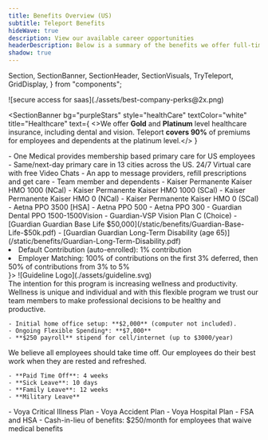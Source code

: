 ```yaml
---
title: Benefits Overview (US)
subtitle: Teleport Benefits
hideWave: true
description: View our available career opportunities
headerDescription: Below is a summary of the benefits we offer full-time employees based in the U.S. at Teleport. Our main goal is to give our employees the benefits they need to do their job well and to feel happy and secure in their career and life.
shadow: true
---
```

  Section,
  SectionBanner,
  SectionHeader,
  SectionVisuals,
  TryTeleport,
  GridDisplay,
} from "components";


<Section bg="flatGray" pb={[0, 5]}>
  <SectionHeader
    bg="transparent"
    title={meta.title}
    subtitle={meta.subtitle}
    description={meta.headerDescription}
    width="100%"
    mode="none"
  >
    ![secure access for saas](./assets/best-company-perks@2x.png)
  </SectionHeader>
</Section>

<SectionBanner 
bg="purpleStars" 
style="healthCare"
textColor="white" 
title="Healthcare" 
text={
  <>We offer <strong>Gold</strong> and <strong>Platinum</strong> level healthcare insurance, including dental and vision.
   Teleport <strong>covers 90%</strong> of premiums for employees and dependents at the platinum level.</>
  }
>
  <NextImage src="./assets/benefits@2x.png" alt="A loving Pam" height={198} width={154}/>
</SectionBanner>

<GridDisplay bg="grayWave" cardStyle="benefitCard">
  <BenefitCard title="Medical Plans" cardBG="gray" src="./assets/one-medical.svg">
    - One Medical provides membership based primary care for US employees
    - Same/next-day primary care in 13 cities across the US. 24/7 Virtual care with free Video Chats
    - An app to message providers, refill prescriptions and get care
    - Team member and dependents
  </BenefitCard>
  <BenefitCard  cardBG="gray" src="./assets/kaiser.svg">
    - Kaiser Permanente Kaiser HMO 1000 (NCal)
    - Kaiser Permanente Kaiser HMO 1000 (SCal)
    - Kaiser Permanente Kaiser HMO 0 (NCal)
    - Kaiser Permanente Kaiser HMO 0 (SCal)
  </BenefitCard>
  <BenefitCard  cardBG="gray" src="./assets/aetna.svg">
    - Aetna PPO 3500 [HSA]
    - Aetna PPO 500
    - Aetna PPO 300
  </BenefitCard>
</GridDisplay>
<GridDisplay bg="flatWhite" cardStyle="benefitCard">
  <BenefitCard title="Dental, Vision, Life and Disability" cardBG="gray" src="./assets/guardian.svg">
    - Guardian Dental PPO 1500-1500Vision
    - Guardian-VSP Vision Plan C (Choice)
  </BenefitCard>
  <BenefitCard  title="Life Insurance" cardBG="gray" src="./assets/guardian.svg">
    - [Guardian Guardian Base Life $50,000](/static/benefits/Guardian-Base-Life-$50k.pdf)
  </BenefitCard>
  <BenefitCard  title="Long Term Disability" cardBG="gray" src="./assets/guardian.svg">
    - [Guardian Guardian Long-Term Disability (age 65)](/static/benefits/Guardian-Long-Term-Disability.pdf)
  </BenefitCard>
</GridDisplay>
<Section bg="grayWave">
  <SectionVisuals
  title="401K"
  contentWidth="700px"
  description={
    <ul>
      <li>Default Contribution (auto-enrolled): 1% contribution</li>
      <li>Employer Matching: 100% of contributions on the first 3% deferred, then 50% of contributions from 3% to 5%</li>
    </ul>
  }>
  ![Guideline Logo](./assets/guideline.svg)
  </SectionVisuals>
</Section>
<GridDisplay bg="flatWhite" cardStyle="benefitCard">
  <BenefitCard title="Enhanced Wellness Benefits" cardBG="orange" >
    The intention for this program is increasing wellness and productivity. Wellness is unique and individual 
    and with this flexible program we trust our team members to make professional decisions to be healthy and productive.

    - Initial home office setup: **$2,000** (computer not included).
    - Ongoing Flexible Spending*: **$7,000**
    - **$250 payroll** stipend for cell/internet (up to $3000/year)
  </BenefitCard>
  <BenefitCard  title="Vacation" cardBG="blue" >
    We believe all employees should take time off. Our employees do their best work when they are rested and refreshed.

    - **Paid Time Off**: 4 weeks
    - **Sick Leave**: 10 days
    - **Family Leave**: 12 weeks
    - **Military Leave**
  </BenefitCard>
  <BenefitCard  title="Additional Optional Benefits" cardBG="purple" >
    - Voya Critical Illness Plan
    - Voya Accident Plan
    - Voya Hospital Plan
    - FSA and HSA
    - Cash-in-lieu of benefits: $250/month for employees that waive medical benefits
  </BenefitCard>
</GridDisplay>
<TryTeleport/>